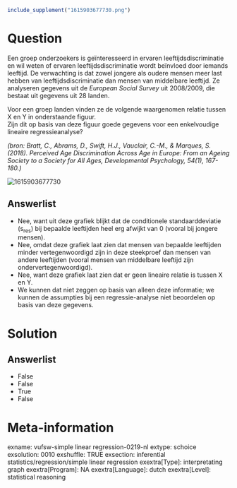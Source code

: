 ```{r, echo = FALSE, results = "hide"}
include_supplement("1615903677730.png")
```

Question
========
Een groep onderzoekers is geïnteresseerd in ervaren
leeftijdsdiscriminatie en wil weten of ervaren leeftijdsdiscriminatie
wordt beïnvloed door iemands leeftijd. De verwachting is dat zowel
jongere als oudere mensen meer last hebben van leeftijdsdiscriminatie
dan mensen van middelbare leeftijd. Ze analyseren gegevens uit
de *European Social Survey* uit 2008/2009, die bestaat uit gegevens uit
28 landen.  
  
Voor een groep landen vinden ze de volgende waargenomen relatie tussen X
en Y in onderstaande figuur.  
Zijn dit op basis van deze figuur goede gegevens voor een enkelvoudige
lineaire regressieanalyse?   
  
*(bron: Bratt, C., Abrams, D., Swift, H.J., Vauclair, C.-M., & Marques,
S. (2018). Perceived Age Discrimination Across Age in Europe: From an
Ageing Society to a Society for All Ages, Developmental Psychology,
54(1), 167-180.)*  
  
<img src="1615903677730.png" class="fr-fic fr-dii tvcss_2"
alt="1615903677730" />

Answerlist
----------
* Nee, want uit deze grafiek blijkt dat de conditionele standaarddeviatie
  (s<sub>res</sub>) bij bepaalde leeftijden heel erg afwijkt van 0 (vooral
  bij jongere mensen).
* Nee, omdat deze grafiek laat zien dat mensen van bepaalde leeftijden
  minder vertegenwoordigd zijn in deze steekproef dan mensen van andere
  leeftijden (vooral mensen van middelbare leeftijd zijn
  ondervertegenwoordigd).
* Nee, want deze grafiek laat zien dat er geen lineaire relatie is tussen
  X en Y.
* We kunnen dat niet zeggen op basis van alleen deze informatie; we kunnen
  de assumpties bij een regressie-analyse niet beoordelen op basis van
  deze gegevens.

Solution
========










Answerlist
----------
* False
* False
* True
* False

Meta-information
================
exname: vufsw-simple linear regression-0219-nl
extype: schoice
exsolution: 0010
exshuffle: TRUE
exsection: inferential statistics/regression/simple linear regression
exextra[Type]: interpretating graph
exextra[Program]: NA
exextra[Language]: dutch
exextra[Level]: statistical reasoning

